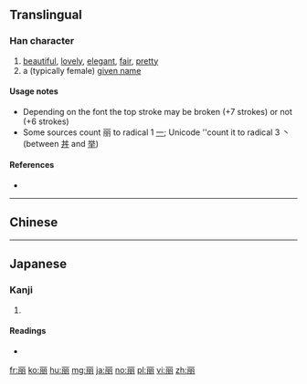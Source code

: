 {{also|麗}}<!-- may be replaced by zh-forms -->
==Translingual==
{{stroke order}}

===Han character===
{{Han char|rn=3|rad=丶|as=06|sn=7|four=10227|canj=MBIB|ids=⿱一⿰⿵冂丶⿵冂丶}}

# [[beautiful]], [[lovely]], [[elegant]], [[fair]], [[pretty]]
# a (typically female) [[given name]]

====Usage notes====
* Depending on the font the top stroke may be broken (+7 strokes) or not (+6 strokes)
* Some sources count 丽 to radical 1 [[一]]; Unicode ''count it to radical 3 丶 (between [[丼]] and [[举]])

====References====
* {{Han ref|kx=0081.040|dkj=00059|dj=0164.060|hdz=10021.030|uh=4E3D|ud=20029}}

----

==Chinese==
{{zh-see|麗}}

----

==Japanese==

===Kanji===
{{ja-kanji|grade=9}}

# {{defn|lang=ja|sort=一06}}

====Readings====
* {{ja-readings|on=[[れい]] (rei), [[れ]] (re)|kun=[[うるわし]] (uruwashi)}}

[[fr:丽]]
[[ko:丽]]
[[hu:丽]]
[[mg:丽]]
[[ja:丽]]
[[no:丽]]
[[pl:丽]]
[[vi:丽]]
[[zh:丽]]